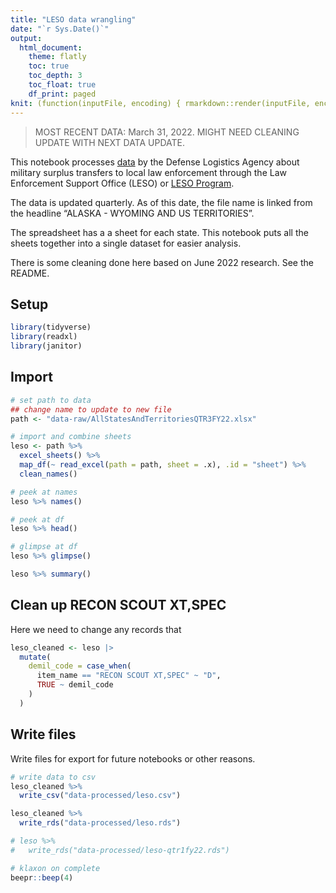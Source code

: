 ```yaml
---
title: "LESO data wrangling"
date: "`r Sys.Date()`"
output:
  html_document:
    theme: flatly
    toc: true
    toc_depth: 3
    toc_float: true
    df_print: paged
knit: (function(inputFile, encoding) { rmarkdown::render(inputFile, encoding = encoding, output_dir = "docs") })
---
```


> MOST RECENT DATA: March 31, 2022. MIGHT NEED CLEANING UPDATE WITH NEXT DATA UPDATE.

This notebook processes [data](https://www.dla.mil/DispositionServices/Offers/Reutilization/LawEnforcement/PublicInformation/) by the Defense Logistics Agency about military surplus transfers to local law enforcement through the Law Enforcement Support Office (LESO) or [LESO Program](https://www.dla.mil/DispositionServices/Offers/Reutilization/LawEnforcement/).

The data is updated quarterly. As of this date, the file name is linked from the headline "ALASKA - WYOMING AND US TERRITORIES".

The spreadsheet has a a sheet for each state. This notebook puts all the sheets together into a single dataset for easier analysis.

There is some cleaning done here based on June 2022 research. See the README.

## Setup

```r
library(tidyverse)
library(readxl)
library(janitor)
```

## Import

```r
# set path to data
## change name to update to new file
path <- "data-raw/AllStatesAndTerritoriesQTR3FY22.xlsx"

# import and combine sheets
leso <- path %>%
  excel_sheets() %>%
  map_df(~ read_excel(path = path, sheet = .x), .id = "sheet") %>% 
  clean_names()

# peek at names
leso %>% names()
```

```r
# peek at df
leso %>% head()

```

```r
# glimpse at df
leso %>% glimpse()
```

```r
leso %>% summary()
```

## Clean up RECON SCOUT XT,SPEC

Here we need to change any records that

```r
leso_cleaned <- leso |> 
  mutate(
    demil_code = case_when(
      item_name == "RECON SCOUT XT,SPEC" ~ "D",
      TRUE ~ demil_code
    )
  )
```


## Write files

Write files for export for future notebooks or other reasons.

```r

# write data to csv
leso_cleaned %>% 
  write_csv("data-processed/leso.csv")

leso_cleaned %>% 
  write_rds("data-processed/leso.rds")

# leso %>%
#   write_rds("data-processed/leso-qtr1fy22.rds")

# klaxon on complete
beepr::beep(4)
```

